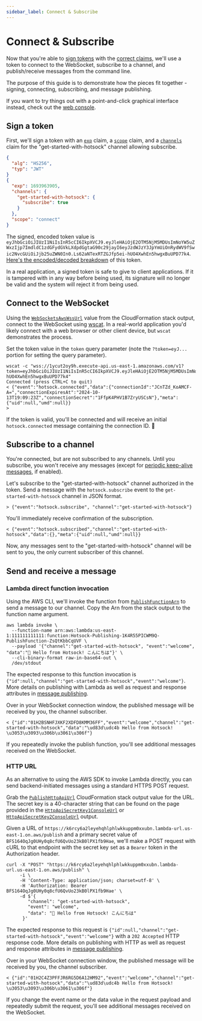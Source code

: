 ```yaml
---
sidebar_label: Connect & Subscribe
---
```


# Connect & Subscribe

Now that you're able to [sign tokens](./authentication.mdx) with the [correct claims](./claims.mdx), we'll use a token to connect to the WebSocket, subscribe to a channel, and publish/receive messages from the command line.

The purpose of this guide is to demonstrate how the pieces fit together - signing, connecting, subscribing, and message publishing.

If you want to try things out with a point-and-click graphical interface instead, check out the [web console](../server-api/web-console.mdx).

## Sign a token

First, we'll sign a token with an [`exp`](./claims.mdx#exp) claim, a [`scope`](./claims.mdx#scope) claim, and a [`channels`](./claims.mdx#channels) claim for the "get-started-with-hotsock" channel allowing subscribe.

```json
{
  "alg": "HS256",
  "typ": "JWT"
}
{
  "exp": 1693963905,
  "channels": {
    "get-started-with-hotsock": {
      "subscribe": true
    }
  },
  "scope": "connect"
}
```

The signed, encoded token value is `eyJhbGciOiJIUzI1NiIsInR5cCI6IkpXVCJ9.eyJleHAiOjE2OTM5NjM5MDUsImNoYW5uZWxzIjp7ImdldC1zdGFydGVkLXdpdGgtaG90c29jayI6eyJzdWJzY3JpYmUiOnRydWV9fSwic2NvcGUiOiJjb25uZWN0In0.Ls62aNTexRTZGJfp5ei-hUO4XwhEn5hwgxBuUPD77k4`. [Here's the encoded/decoded breakdown](https://jwt.io/#debugger-io?token=eyJhbGciOiJIUzI1NiIsInR5cCI6IkpXVCJ9.eyJleHAiOjE2OTM5NjM5MDUsImNoYW5uZWxzIjp7ImdldC1zdGFydGVkLXdpdGgtaG90c29jayI6eyJzdWJzY3JpYmUiOnRydWV9fSwic2NvcGUiOiJjb25uZWN0In0.Ls62aNTexRTZGJfp5ei-hUO4XwhEn5hwgxBuUPD77k4) of this token.

In a real application, a signed token is safe to give to client applications. If it is tampered with in any way before being used, its signature will no longer be valid and the system will reject it from being used.

## Connect to the WebSocket

Using the [`WebSocketsAwsWssUrl`](../installation/initial-setup.mdx#WebSocketsAwsWssUrl) value from the CloudFormation stack output, connect to the WebSocket using [wscat](https://github.com/websockets/wscat). In a real-world application you'd likely connect with a web browser or other client device, but `wscat` demonstrates the process.

Set the token value in the `token` query parameter (note the `?token=eyJ...` portion for setting the query parameter).

```
wscat -c "wss://1ycut2oy9h.execute-api.us-east-1.amazonaws.com/v1?token=eyJhbGciOiJIUzI1NiIsInR5cCI6IkpXVCJ9.eyJleHAiOjE2OTM5NjM5MDUsImNoYW5uZWxzIjp7ImdldC1zdGFydGVkLXdpdGgtaG90c29jayI6eyJzdWJzY3JpYmUiOnRydWV9fSwic2NvcGUiOiJjb25uZWN0In0.Ls62aNTexRTZGJfp5ei-hUO4XwhEn5hwgxBuUPD77k4"
Connected (press CTRL+C to quit)
< {"event":"hotsock.connected","data":{"connectionId":"JCnTZd_KoAMCF-A=","connectionExpiresAt":"2024-10-13T19:09:23Z","connectionSecret":"1FfpK4PHV1B7ZryUSCsN"},"meta":{"uid":null,"umd":null}}
>
```

If the token is valid, you'll be connected and will receive an initial `hotsock.connected` message containing the connection ID. 🎉

## Subscribe to a channel

You're connected, but are not subscribed to any channels. Until you subscribe, you won't receive any messages (except for [periodic keep-alive messages](./keep-alive.mdx), if enabled).

Let's subscribe to the "get-started-with-hotsock" channel authorized in the token. Send a message with the `hotsock.subscribe` event to the `get-started-with-hotsock` channel in JSON format.

```
> {"event":"hotsock.subscribe", "channel":"get-started-with-hotsock"}
```

You'll immediately receive confirmation of the subscription.

```
< {"event":"hotsock.subscribed","channel":"get-started-with-hotsock","data":{},"meta":{"uid":null,"umd":null}}
```

Now, any messages sent to the "get-started-with-hotsock" channel will be sent to you, the only current subscriber of this channel.

## Send and receive a message

### Lambda direct function invocation

Using the AWS CLI, we'll invoke the function from [`PublishFunctionArn`](../installation/initial-setup.mdx#PublishFunctionArn) to send a message to our channel. Copy the Arn from the stack output to the function name argument.

```
aws lambda invoke \
  --function-name arn:aws:lambda:us-east-1:111111111111:function:Hotsock-Publishing-1K4R55PICWM9Q-PublishFunction-ZsQtKbbCqUVF \
  --payload '{"channel":"get-started-with-hotsock", "event":"welcome", "data":"👋 Hello from Hotsock! こんにちは"}' \
  --cli-binary-format raw-in-base64-out \
  /dev/stdout
```

The expected response to this function invocation is `{"id":null,"channel":"get-started-with-hotsock","event":"welcome"}`. More details on publishing with Lambda as well as request and response attributes in [message publishing](../server-api/publish-messages.mdx#publish-with-lambda).

Over in your WebSocket connection window, the published message will be received by you, the channel subscriber.

```
< {"id":"01H2BSNHFJXKF2XDFD8KMM36FF","event":"welcome","channel":"get-started-with-hotsock","data":"\ud83d\udc4b Hello from Hotsock! \u3053\u3093\u306b\u3061\u306f"}
```

If you repeatedly invoke the publish function, you'll see additional messages received on the WebSocket.

### HTTP URL

As an alternative to using the AWS SDK to invoke Lambda directly, you can send backend-initiated messages using a standard HTTPS POST request.

Grab the [`PublishHttpApiUrl`](../installation/initial-setup.mdx#PublishHttpApiUrl) CloudFormation stack output value for the URL. The secret key is a 40-character string that can be found on the page provided in the [`HttpApiSecretKey1ConsoleUrl`](../installation/initial-setup.mdx#HttpApiSecretKey1ConsoleUrl) or [`HttpApiSecretKey2ConsoleUrl`](../installation/initial-setup.mdx#HttpApiSecretKey2ConsoleUrl) output.

Given a URL of `https://k6rcy6a2leyehqhlphlwkkuppm0xxubn.lambda-url.us-east-1.on.aws/publish` and a primary secret value of `BFS164OqJg0UHy0q8cfU6QvUo23kB0lPX1fb9Hae`, we'll make a POST request with cURL to that endpoint with the secret key set as a `Bearer` token in the Authorization header.

```
curl -X "POST" "https://k6rcy6a2leyehqhlphlwkkuppm0xxubn.lambda-url.us-east-1.on.aws/publish" \
     -i \
     -H 'Content-Type: application/json; charset=utf-8' \
     -H 'Authorization: Bearer BFS164OqJg0UHy0q8cfU6QvUo23kB0lPX1fb9Hae' \
     -d $'{
        "channel": "get-started-with-hotsock",
        "event": "welcome",
        "data": "👋 Hello from Hotsock! こんにちは"
      }'
```

The expected response to this request is `{"id":null,"channel":"get-started-with-hotsock","event":"welcome"}` with a `202 Accepted` HTTP response code. More details on publishing with HTTP as well as request and response attributes in [message publishing](../server-api/publish-messages.mdx#publish-with-http-url).

Over in your WebSocket connection window, the published message will be received by you, the channel subscriber.

```
< {"id":"01H2C4Z3PFFJR6RG5D6A12HM92","event":"welcome","channel":"get-started-with-hotsock","data":"\ud83d\udc4b Hello from Hotsock! \u3053\u3093\u306b\u3061\u306f"}
```

If you change the event name or the data value in the request payload and repeatedly submit the request, you'll see additional messages received on the WebSocket.
